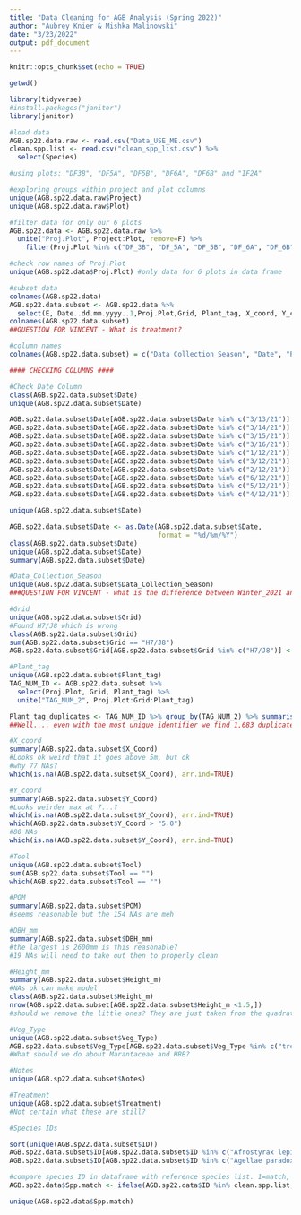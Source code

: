 ```yaml
---
title: "Data Cleaning for AGB Analysis (Spring 2022)"
author: "Aubrey Knier & Mishka Malinowski"
date: "3/23/2022"
output: pdf_document
---
```


```r
knitr::opts_chunk$set(echo = TRUE)
```

```r
getwd()

library(tidyverse)
#install.packages("janitor")
library(janitor)

#load data
AGB.sp22.data.raw <- read.csv("Data_USE_ME.csv")
clean.spp.list <- read.csv("clean_spp_list.csv") %>%
  select(Species)
```   

```r
#using plots: "DF3B", "DF5A", "DF5B", "DF6A", "DF6B" and "IF2A"

#exploring groups within project and plot columns
unique(AGB.sp22.data.raw$Project)
unique(AGB.sp22.data.raw$Plot)

#filter data for only our 6 plots
AGB.sp22.data <- AGB.sp22.data.raw %>%
  unite("Proj.Plot", Project:Plot, remove=F) %>%
    filter(Proj.Plot %in% c("DF_3B", "DF_5A", "DF_5B", "DF_6A", "DF_6B", "IF_2A"))

#check row names of Proj.Plot
unique(AGB.sp22.data$Proj.Plot) #only data for 6 plots in data frame

#subset data
colnames(AGB.sp22.data)
AGB.sp22.data.subset <- AGB.sp22.data %>%
  select(E, Date..dd.mm.yyyy..1,Proj.Plot,Grid, Plant_tag, X_coord, Y_coord, Tool, POM, DBH..mm., Height..meters.,Type_Field, Note_Field, ID, Treatment)
colnames(AGB.sp22.data.subset)
##QUESTION FOR VINCENT - What is treatment? 

#column names 
colnames(AGB.sp22.data.subset) = c("Data_Collection_Season", "Date", "Proj.Plot", "Grid", "Plant_tag", "X_Coord", "Y_Coord", "Tool", "POM", "DBH_mm", "Height_m", "Veg_Type", "Notes", "ID", "Treatment")

```

```r
#### CHECKING COLUMNS ####

#Check Date Column 
class(AGB.sp22.data.subset$Date)
unique(AGB.sp22.data.subset$Date)

AGB.sp22.data.subset$Date[AGB.sp22.data.subset$Date %in% c("3/13/21")] <- "13/03/2021"
AGB.sp22.data.subset$Date[AGB.sp22.data.subset$Date %in% c("3/14/21")] <- "14/03/2021"
AGB.sp22.data.subset$Date[AGB.sp22.data.subset$Date %in% c("3/15/21")] <- "15/03/2021"
AGB.sp22.data.subset$Date[AGB.sp22.data.subset$Date %in% c("3/16/21")] <- "16/03/2021"
AGB.sp22.data.subset$Date[AGB.sp22.data.subset$Date %in% c("1/12/21")] <- "1/12/2021"
AGB.sp22.data.subset$Date[AGB.sp22.data.subset$Date %in% c("3/12/21")] <- "3/12/2021"
AGB.sp22.data.subset$Date[AGB.sp22.data.subset$Date %in% c("2/12/21")] <- "2/12/2021"
AGB.sp22.data.subset$Date[AGB.sp22.data.subset$Date %in% c("6/12/21")] <- "6/12/2021"
AGB.sp22.data.subset$Date[AGB.sp22.data.subset$Date %in% c("5/12/21")] <- "5/12/2021"
AGB.sp22.data.subset$Date[AGB.sp22.data.subset$Date %in% c("4/12/21")] <- "4/12/2021"

unique(AGB.sp22.data.subset$Date)

AGB.sp22.data.subset$Date <- as.Date(AGB.sp22.data.subset$Date,
                                     format = "%d/%m/%Y")
class(AGB.sp22.data.subset$Date)
unique(AGB.sp22.data.subset$Date)
summary(AGB.sp22.data.subset$Date)

#Data_Collection_Season
unique(AGB.sp22.data.subset$Data_Collection_Season)
###QUESTION FOR VINCENT - what is the difference between Winter_2021 and Nov_Dec_2021? can you explain these data collection periods more?

#Grid
unique(AGB.sp22.data.subset$Grid)
#Found H7/J8 which is wrong 
class(AGB.sp22.data.subset$Grid)
sum(AGB.sp22.data.subset$Grid == "H7/J8")
AGB.sp22.data.subset$Grid[AGB.sp22.data.subset$Grid %in% c("H7/J8")] <- "H7/I8"

#Plant_tag
unique(AGB.sp22.data.subset$Plant_tag)
TAG_NUM_ID <- AGB.sp22.data.subset %>%
  select(Proj.Plot, Grid, Plant_tag) %>%
  unite("TAG_NUM_2", Proj.Plot:Grid:Plant_tag)

Plant_tag_duplicates <- TAG_NUM_ID %>% group_by(TAG_NUM_2) %>% summarise(n=sum(n())) %>% filter(n>1)
##Well.... even with the most unique identifier we find 1,683 duplicates... so perhaps there was an error with data entry... either in the field or transfering between paper and database

#X_coord 
summary(AGB.sp22.data.subset$X_Coord)
#Looks ok weird that it goes above 5m, but ok 
#why 77 NAs? 
which(is.na(AGB.sp22.data.subset$X_Coord), arr.ind=TRUE)

#Y_coord 
summary(AGB.sp22.data.subset$Y_Coord)
#Looks weirder max at 7...?
which(is.na(AGB.sp22.data.subset$Y_Coord), arr.ind=TRUE)
which(AGB.sp22.data.subset$Y_Coord > "5.0")
#80 NAs
which(is.na(AGB.sp22.data.subset$Y_Coord), arr.ind=TRUE)

#Tool
unique(AGB.sp22.data.subset$Tool)
sum(AGB.sp22.data.subset$Tool == "")
which(AGB.sp22.data.subset$Tool == "")

#POM
summary(AGB.sp22.data.subset$POM)
#seems reasonable but the 154 NAs are meh 

#DBH_mm
summary(AGB.sp22.data.subset$DBH_mm)
#the largest is 2600mm is this reasonable? 
#19 NAs will need to take out then to properly clean 

#Height_mm
summary(AGB.sp22.data.subset$Height_m)
#NAs ok can make model 
class(AGB.sp22.data.subset$Height_m)
nrow(AGB.sp22.data.subset[AGB.sp22.data.subset$Height_m <1.5,])
#should we remove the little ones? They are just taken from the quadrats where we did the little plant sampling.

#Veg_Type
unique(AGB.sp22.data.subset$Veg_Type)
AGB.sp22.data.subset$Veg_Type[AGB.sp22.data.subset$Veg_Type %in% c("tree","TREE")] <- "Tree"
#What should we do about Marantaceae and HRB? 

#Notes
unique(AGB.sp22.data.subset$Notes)

#Treatment
unique(AGB.sp22.data.subset$Treatment)
#Not certain what these are still?

```

``` r
#Species IDs

sort(unique(AGB.sp22.data.subset$ID))
AGB.sp22.data.subset$ID[AGB.sp22.data.subset$ID %in% c("Afrostyrax lepidophloeus")] <- "Afrostyrax lepidophyllus"
AGB.sp22.data.subset$ID[AGB.sp22.data.subset$ID %in% c("Agellae paradoxa")] <- "Agelaea paradoxa"

#compare species ID in dataframe with reference species list. 1=match, 0=no match
AGB.sp22.data$Spp.match <- ifelse(AGB.sp22.data$ID %in% clean.spp.list, 1,0)

unique(AGB.sp22.data$Spp.match)
```
